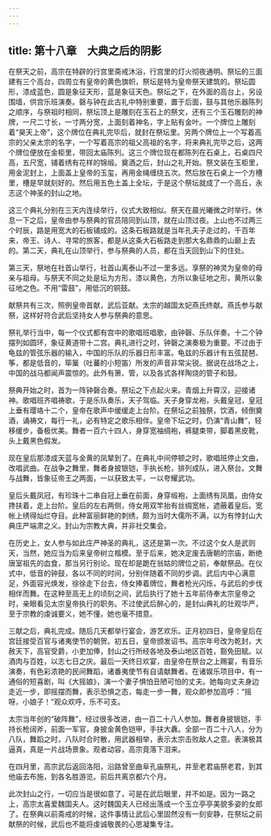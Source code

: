 ```yaml
---
---
---
```

title: 第十八章　大典之后的阴影
---




在祭天之前，高宗在特辟的行宫里斋戒沐浴，行宫里的灯火彻夜通明。祭坛的三面建有三个高台，四周立有皇帝的黄色旗帜，祭坛是特为皇帝祭天建筑的。祭坛圆形，漆成蓝色，圆是象征天形，蓝是象征天色。祭坛之下，在外面的高台上，另设围墙，供宫乐班演奏。磬与钟在此古礼中特别重要，置于后面，鼓与其他乐器陈列之顺序，与祭祖时相同，祭坛顶上是雕刻在玉石上的祭文，还有三个玉石雕刻的神牌，一尺二寸长，一寸两分宽，上面刻着神名，字上贴有金叶。一个牌位上雕刻着“昊天上帝”，这个牌位在典礼完毕后，就封在祭坛里。另两个牌位上一个写着高宗的父亲太宗的名字，一个写着高宗的祖父高祖的名字，将来典礼完毕之后，这两个牌位便放在金柜里，带回太庙陈列。这三个牌位现在都陈列在石桌上，石桌四尺高，五尺宽，铺着绣有花样的锦缎。奠酒之后，封山之礼开始。祭文装在玉柜里，用金泥封上，上面盖上皇帝的玉玺，再用金绳缠绕五次。然后放在石桌上一个方槽里，槽是早就刻好的。然后用五色土盖上全坛，于是这个祭坛就成了一个高丘，永志这个神圣的封山之地。

这三个典礼分别在三天内连续举行，仪式大致相似。祭天在晨光曦微之时举行。休息一下之后，皇帝由参与祭典的官员陪同到山顶，就在山顶过夜。上山也不过两三个时辰，路是用宽大的石板铺成的。这条石板路就是当年孔夫子走过的，千百年来，帝王、诗人、寻常的旅客，都是从这条大石板路走到那大名鼎鼎的山巅上去的。第二天，典礼在山顶举行，参与祭典的人员，都在当天回到山下的住处。

第三天，祭地在社首山举行，社首山离泰山不过一里多远。享祭的神灵为皇帝的母亲与祖母。与祭天不同之处是坛为方形，漆以黄色，方所以象征地之形，黄所以象征地之色。不用“雷鼓”，用低沉的铜鼓。

献祭共有三次，照例皇帝首献，武后亚献。太宗的越国太妃燕氏终献。燕氏参与献祭，这样好符合武后坚持女人参与祭典的意思。

祭礼举行当中，每一个仪式都有宫中的歌唱班唱歌，由钟磬、乐队伴奏。十二个钟摆列如圆环，象征黄道带十二宫。典礼进行之时，钟磬之演奏极为重要。不过由于龟兹的管弦乐器的输入，中国的乐队的乐器日形丰富。龟兹的乐器计有五弦琵琶、筝，都是低音的，筚篥（吐蕃的小短笛）所发的声音非常尖锐。据说在战场之上，中国的战马都闻声震惊的。此外有箫、管，以及各式各样陶烧的管子和鼓。

祭典开始之时，首为一阵钟磬合奏。祭坛之下点起火来。青烟上升霄汉，迎接诸神。歌唱班齐唱祷歌，于是乐队奏乐，天子驾临。天子身穿龙袍，头戴皇冠，皇冠上垂有璎珞十二个，皇帝在歌声中缓缓走上台阶。在祭坛之前独祭，饮酒，倾倒奠酒，诵祷文，每行一礼，必有特定之歌乐相伴。皇帝下坛之时，仍演“青山舞”，轻移缓步，备极优美。舞者一百六十四人，身穿宽袖绸袍，裤腿束带，脚着黑皮靴，头上戴黑色假发。

现在皇后那漆成天蓝与金黄的凤辇到了。在典礼中间停顿之时，歌唱班停止文曲，改唱武曲。在战争之舞里，舞者身披银铠，手执长枪，排列成队，进入祭台。文舞与战舞，皆象征帝王之两面，一以获致太平，一以夸耀武功。

皇后头戴凤冠，有珍珠十二串自冠上垂在前面，身穿缎袍，上面绣有凤凰，由侍女搀扶着，走上台阶。皇后的左右两侧，侍女用双竿抬有丝绸宽帐，遮蔽着皇后。宽帐上绣得灿烂夺目。此种富丽鲜艳的刺绣，颇为当时大儒所不满，以为有悖封山大典庄严端肃之义。封山为宗教大典，并非社交集会。

在历史上，女人参与如此庄严神圣的典礼，这还是第一次。不过这个女人是武则天，当然，她应当为后来皇帝树立楷模。至于后来，她决定废去唐朝的宗庙，断绝唐室祖先的血食，那当另行别论。现在却是跪在翁姑的牌位之前，奉献祭品。在仪式中，低音的钟鼓，各以不同的时间，分别伴随着不同的步调。武后内中心满意足，外面容光焕发，徐徐走下台去，侍女捧着牌位，舞者枪光闪烁，与武后的步伐相伴而舞。在这种至高无上的顷刻之间，武后执行了她十五年前侍奉太宗皇帝之时，亲眼看见太宗皇帝执行的职务。不过使武后醉心的，是封山典礼的壮观华严，至于宗教的虔诚要义，她不懂，她也毫不措意。

三献之后，典礼完成。随后几天都举行宴会，游艺欢乐。正月初四日，皇帝皇后在宫廷接受百官与诸夷使节的朝贺。初五日，皇帝颁发诏书。高宗年号改为乾封，大赦天下，高官受爵，小吏加俸，封山之行所经各地及泰山地区百姓，豁免田赋。以酒肉与百姓，以志七日之庆。最后一天终日欢宴，由皇帝在祭台之上赐宴，有音乐演奏，有色彩浓艳的民间舞蹈，诸番夷使节有自请献舞者。在诸娱乐项目中，有一通俗的短喜剧，叫《大摇娘》，演一个妻子惧怕丑陋可怕的丈夫。她每向丈夫身边走近一步，即摇摆而舞，表示恐惧之态，每走一步一舞，观众即参加高呼：“摇呀，小娘子！”观众欢呼，乐不可支。

太宗当年创的“破阵舞”，经过很多改进，由一百二十八人参加。舞者身披银铠，手持长枪阔斧，前面一军官，身披金黄色铠甲，手扶大纛。全部一百二十八人，分为八队，舞蹈之时，八队时合时散，用武器相举，表示太宗击败敌人之意。表演极其逼真，真是一片战场景象。观者动容，高宗竟落下泪来。

在四月里，高宗武后返回洛阳，沿路曾至曲阜孔庙祭礼，并至老君庙祭老君，到其他庙去布施，到各名胜游览。前后共离京都六个月。

此次封山之行，一切应当是很如意了，可是在武后眼里，并不如是。因为一路之上，高宗太喜爱魏国夫人。这时魏国夫人已经出落成一个玉立亭亭美貌多姿的女郎了。在祭典以前斋戒的时候，这件事情让武后心里固然没有一刻安静，在祭坛之前献祭的时候，武后也不能将虔诚敬畏的心思凝集专注。
